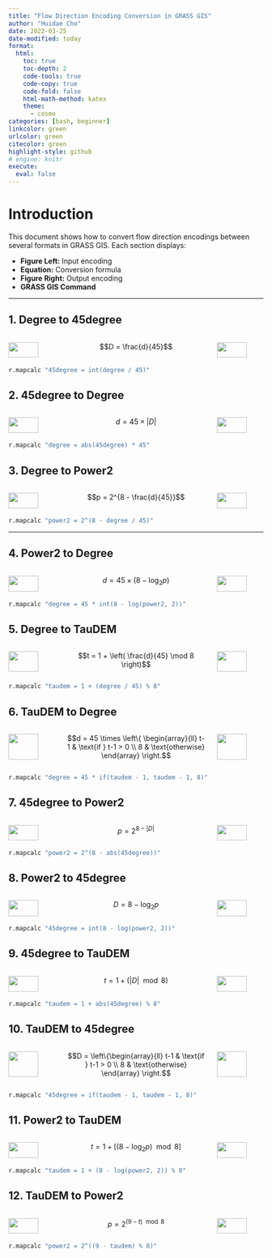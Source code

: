 ---
title: "Flow Direction Encoding Conversion in GRASS GIS"
author: "Huidae Cho"
date: 2022-03-25
date-modified: today
format:
  html:
    toc: true
    toc-depth: 2
    code-tools: true
    code-copy: true
    code-fold: false
    html-math-method: katex
    theme:
      - cosmo
categories: [bash, beginner]
linkcolor: green
urlcolor: green
citecolor: green
highlight-style: github
# engine: knitr
execute:
  eval: false
---
# Introduction

This document shows how to convert flow direction encodings between several formats in GRASS GIS. Each section displays:

- **Figure Left:** Input encoding
- **Equation:** Conversion formula
- **Figure Right:** Output encoding
- **GRASS GIS Command**

---

## 1. Degree to 45degree

::: columns
:::: {.column width="20%"}
![](images/degree.svg){width=80%}
::::

:::: {.column width="60%"}
$$D = \frac{d}{45}$$  
::::

::::  {.column width="20%"}
![](images/45degree.svg){width=80%}
::::
:::
```bash
r.mapcalc "45degree = int(degree / 45)"
```

## 2. 45degree to Degree

::: columns
:::: {.column width="20%"}
![](images/45degree.svg){width=80%}
::::

:::: {.column width="60%"}
$$d = 45 \times |D|$$  
::::

:::: {.column width="20%"}
![](images/degree.svg){width=80%}
::::
:::
```bash
r.mapcalc "degree = abs(45degree) * 45"
```

## 3. Degree to Power2

::: columns
:::: {.column width="20%"}
![](images/degree.svg){width=80%}
::::

:::: {.column width="60%"}
$$p = 2^{8 - \frac{d}{45}}$$  
::::

:::: {.column width="20%"}
![](images/power2.svg){width=80%}
::::
:::
```bash
r.mapcalc "power2 = 2^(8 - degree / 45)"
```
---

## 4. Power2 to Degree

::: columns
:::: {.column width="20%"}
![](images/power2.svg){width=80%}
::::

:::: {.column width="60%"}
$$d = 45 \times (8 - \log_2 p)$$  
::::

:::: {.column width="20%"}
![](images/degree.svg){width=80%}
::::
:::
```bash
r.mapcalc "degree = 45 * int(8 - log(power2, 2))"
```

## 5. Degree to TauDEM

::: columns
:::: {.column width="20%"}
![](images/degree.svg){width=80%}
::::

:::: {.column width="60%"}
$$t = 1 + \left( \frac{d}{45} \mod 8 \right)$$  
::::

:::: {.column width="20%"}
![](images/taudem.svg){width=80%}
::::
:::
```bash
r.mapcalc "taudem = 1 + (degree / 45) % 8"
```

## 6. TauDEM to Degree

::: columns
:::: {.column width="20%"}
![](images/taudem.svg){width=80%}
::::

:::: {.column width="60%"}
$$d = 45 \times \left\{ \begin{array}{ll} t-1 & \text{if } t-1 > 0 \\ 8 & \text{otherwise} \end{array} \right.$$  
::::

:::: {.column width="20%"}
![](images/degree.svg){width=80%}
::::
:::
```bash
r.mapcalc "degree = 45 * if(taudem - 1, taudem - 1, 8)"
```

## 7. 45degree to Power2

::: columns
:::: {.column width="20%"}
![](images/45degree.svg){width=80%}
::::

:::: {.column width="60%"}
$$p = 2^{8 - |D|}$$  
::::

:::: {.column width="20%"}
![](images/power2.svg){width=80%}
::::
:::
```bash
r.mapcalc "power2 = 2^(8 - abs(45degree))"
```

## 8. Power2 to 45degree

::: columns
:::: {.column width="20%"}
![](images/power2.svg){width=80%}
::::

:::: {.column width="60%"}
$$D = 8 - \log_2 p$$  
::::

:::: {.column width="20%"}
![](images/45degree.svg){width=80%}
::::
:::
```bash
r.mapcalc "45degree = int(8 - log(power2, 2))"
```

## 9. 45degree to TauDEM

::: columns
:::: {.column width="20%"}
![](images/45degree.svg){width=80%}
::::

:::: {.column width="60%"}
$$t = 1 + (|D| \mod 8)$$  
::::

:::: {.column width="20%"}
![](images/taudem.svg){width=80%}
::::
:::
```bash
r.mapcalc "taudem = 1 + abs(45degree) % 8"
```

## 10. TauDEM to 45degree

::: columns
:::: {.column width="20%"}
![](images/taudem.svg){width=80%}
::::

:::: {.column width="60%"}
$$D = \left\{\begin{array}{ll} t-1 & \text{if } t-1 > 0 \\ 8 & \text{otherwise} \end{array} \right.$$  
::::

:::: {.column width="20%"}
![](images/45degree.svg){width=80%}
::::
:::
```bash
r.mapcalc "45degree = if(taudem - 1, taudem - 1, 8)"
```

## 11. Power2 to TauDEM

::: columns
:::: {.column width="20%"}
![](images/power2.svg){width=80%}
::::

:::: {.column width="60%"}
$$t = 1 + \left[ (8 - \log_2 p) \mod 8 \right]$$  
::::

:::: {.column width="20%"}
![](images/taudem.svg){width=80%}
::::
:::
```bash
r.mapcalc "taudem = 1 + (8 - log(power2, 2)) % 8"
```

## 12. TauDEM to Power2

::: columns
:::: {.column width="20%"}
![](images/taudem.svg){width=80%}
::::

:::: {.column width="60%"}
$$p = 2^{(9 - t) \mod 8}$$  
::::

:::: {.column width="20%"}
![](images/power2.svg){width=80%}
::::
:::
```bash
r.mapcalc "power2 = 2^((9 - taudem) % 8)"
```
